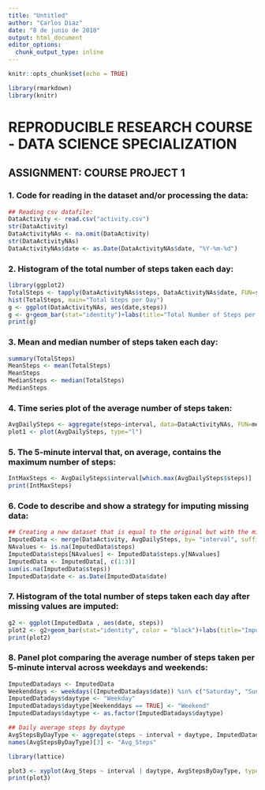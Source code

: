 ---
title: "Untitled"
author: "Carlos Diaz"
date: "8 de junio de 2018"
output: html_document
editor_options: 
  chunk_output_type: inline
---

```{r setup, include=FALSE}
knitr::opts_chunk$set(echo = TRUE)
```
```{r} 
library(rmarkdown)
library(knitr)

```

# REPRODUCIBLE RESEARCH COURSE - DATA SCIENCE SPECIALIZATION
## ASSIGNMENT: COURSE PROJECT 1  

### 1. Code for reading in the dataset and/or processing the data: 

```{r 1, echo=TRUE}
## Reading csv datafile: 
DataActivity <- read.csv("activity.csv")
str(DataActivity)
DataActivityNAs <- na.omit(DataActivity)
str(DataActivityNAs)
DataActivityNAs$date <- as.Date(DataActivityNAs$date, "%Y-%m-%d")
```

### 2. Histogram of the total number of steps taken each day:

```{r 2, echo=TRUE}
library(ggplot2)
TotalSteps <- tapply(DataActivityNAs$steps, DataActivityNAs$date, FUN=sum)
hist(TotalSteps, main="Total Steps per Day")
g <- ggplot(DataActivityNAs, aes(date,steps))
g <- g+geom_bar(stat="identity")+labs(title="Total Number of Steps per Day", x= "Date", y="Number of Steps")
print(g)
```

### 3. Mean and median number of steps taken each day:

```{r 3, echo=TRUE}
summary(TotalSteps)
MeanSteps <- mean(TotalSteps)
MeanSteps
MedianSteps <- median(TotalSteps)
MedianSteps
```
### 4. Time series plot of the average number of steps taken:
```{r 4, echo=TRUE}
AvgDailySteps <- aggregate(steps~interval, data=DataActivityNAs, FUN=mean)
plot1 <- plot(AvgDailySteps, type="l")
```


### 5. The 5-minute interval that, on average, contains the maximum number of steps:

```{r 5, echo=TRUE}
IntMaxSteps <- AvgDailySteps$interval[which.max(AvgDailySteps$steps)]
print(IntMaxSteps)  
```

### 6. Code to describe and show a strategy for imputing missing data:

```{r 6, echo=TRUE}
## Creating a new dataset that is equal to the original but with the missing data filled in. 
ImputedData <- merge(DataActivity, AvgDailySteps, by= "interval", suffixes = c("", ".y"))
NAvalues <- is.na(ImputedData$steps)
ImputedData$steps[NAvalues] <- ImputedData$steps.y[NAvalues]
ImputedData <- ImputedData[, c(1:3)]
sum(is.na(ImputedData$steps))
ImputedData$date <- as.Date(ImputedData$date)
```

### 7. Histogram of the total number of steps taken each day after missing values are imputed:

```{r 7, echo=TRUE}
g2 <- ggplot(ImputedData , aes(date, steps))
plot2 <- g2+geom_bar(stat="identity", color = "black")+labs(title="Imputed Total Number of Steps Taken per Day", x="Date", y="Daily Steps")
print(plot2)
```

### 8. Panel plot comparing the average number of steps taken per 5-minute interval across weekdays and weekends:

```{r 8, echo=TRUE}
ImputedDatadays <- ImputedData
Weekenddays <- weekdays((ImputedDatadays$date)) %in% c("Saturday", "Sunday")
ImputedDatadays$daytype <- "Weekday"
ImputedDatadays$daytype[Weekenddays == TRUE] <- "Weekend"
ImputedDatadays$daytype <- as.factor(ImputedDatadays$daytype)

## Daily average steps by daytype
AvgStepsByDayType <- aggregate(steps ~ interval + daytype, ImputedDatadays, mean)
names(AvgStepsByDayType)[3] <- "Avg_Steps"

library(lattice)

plot3 <- xyplot(Avg_Steps ~ interval | daytype, AvgStepsByDayType, type="l", layout=c(1,2), main = "Weekend vs Weekday Average Number of Steps", xlab="5 min Interval", ylab="Avg Steps taken")
print(plot3)
```
